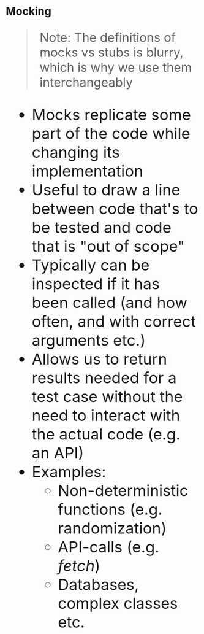 # Mocking

<blockquote style="font-size: 32px;">
Note: The definitions of mocks vs stubs is blurry, which is why we use them interchangeably
</blockquote>

<ul style="font-size: 40px;">

<Appear>

  <li>Mocks replicate some part of the code while changing its implementation</li>
  <li>Useful to draw a line between code that's to be tested and code that is "out of scope"</li>
  <li>Typically can be inspected if it has been called (and how often, and with correct arguments etc.)</li>
  <li>Allows us to return results needed for a test case without the need to interact with the actual code (e.g. an API)</li>
  <li>
    Examples:
    <ul>
      <li>Non-deterministic functions (e.g. randomization)</li>
      <li>API-calls (e.g. <i>fetch</i>)</li>
      <li>Databases, complex classes etc.</li>
    </ul>
  </li>

</Appear>

</ul>
